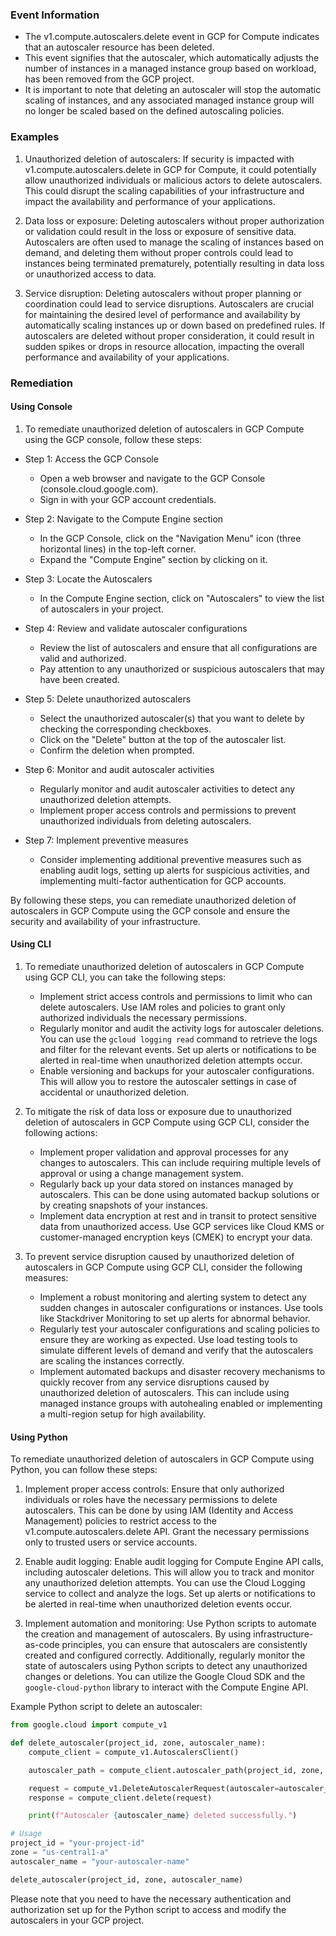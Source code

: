 
### Event Information

- The v1.compute.autoscalers.delete event in GCP for Compute indicates that an autoscaler resource has been deleted.
- This event signifies that the autoscaler, which automatically adjusts the number of instances in a managed instance group based on workload, has been removed from the GCP project.
- It is important to note that deleting an autoscaler will stop the automatic scaling of instances, and any associated managed instance group will no longer be scaled based on the defined autoscaling policies.


### Examples

1. Unauthorized deletion of autoscalers: If security is impacted with v1.compute.autoscalers.delete in GCP for Compute, it could potentially allow unauthorized individuals or malicious actors to delete autoscalers. This could disrupt the scaling capabilities of your infrastructure and impact the availability and performance of your applications.

2. Data loss or exposure: Deleting autoscalers without proper authorization or validation could result in the loss or exposure of sensitive data. Autoscalers are often used to manage the scaling of instances based on demand, and deleting them without proper controls could lead to instances being terminated prematurely, potentially resulting in data loss or unauthorized access to data.

3. Service disruption: Deleting autoscalers without proper planning or coordination could lead to service disruptions. Autoscalers are crucial for maintaining the desired level of performance and availability by automatically scaling instances up or down based on predefined rules. If autoscalers are deleted without proper consideration, it could result in sudden spikes or drops in resource allocation, impacting the overall performance and availability of your applications.

### Remediation

#### Using Console

1. To remediate unauthorized deletion of autoscalers in GCP Compute using the GCP console, follow these steps:

- Step 1: Access the GCP Console
  - Open a web browser and navigate to the GCP Console (console.cloud.google.com).
  - Sign in with your GCP account credentials.

- Step 2: Navigate to the Compute Engine section
  - In the GCP Console, click on the "Navigation Menu" icon (three horizontal lines) in the top-left corner.
  - Expand the "Compute Engine" section by clicking on it.

- Step 3: Locate the Autoscalers
  - In the Compute Engine section, click on "Autoscalers" to view the list of autoscalers in your project.

- Step 4: Review and validate autoscaler configurations
  - Review the list of autoscalers and ensure that all configurations are valid and authorized.
  - Pay attention to any unauthorized or suspicious autoscalers that may have been created.

- Step 5: Delete unauthorized autoscalers
  - Select the unauthorized autoscaler(s) that you want to delete by checking the corresponding checkboxes.
  - Click on the "Delete" button at the top of the autoscaler list.
  - Confirm the deletion when prompted.

- Step 6: Monitor and audit autoscaler activities
  - Regularly monitor and audit autoscaler activities to detect any unauthorized deletion attempts.
  - Implement proper access controls and permissions to prevent unauthorized individuals from deleting autoscalers.

- Step 7: Implement preventive measures
  - Consider implementing additional preventive measures such as enabling audit logs, setting up alerts for suspicious activities, and implementing multi-factor authentication for GCP accounts.

By following these steps, you can remediate unauthorized deletion of autoscalers in GCP Compute using the GCP console and ensure the security and availability of your infrastructure.

#### Using CLI

1. To remediate unauthorized deletion of autoscalers in GCP Compute using GCP CLI, you can take the following steps:
   - Implement strict access controls and permissions to limit who can delete autoscalers. Use IAM roles and policies to grant only authorized individuals the necessary permissions.
   - Regularly monitor and audit the activity logs for autoscaler deletions. You can use the `gcloud logging read` command to retrieve the logs and filter for the relevant events. Set up alerts or notifications to be alerted in real-time when unauthorized deletion attempts occur.
   - Enable versioning and backups for your autoscaler configurations. This will allow you to restore the autoscaler settings in case of accidental or unauthorized deletion.

2. To mitigate the risk of data loss or exposure due to unauthorized deletion of autoscalers in GCP Compute using GCP CLI, consider the following actions:
   - Implement proper validation and approval processes for any changes to autoscalers. This can include requiring multiple levels of approval or using a change management system.
   - Regularly back up your data stored on instances managed by autoscalers. This can be done using automated backup solutions or by creating snapshots of your instances.
   - Implement data encryption at rest and in transit to protect sensitive data from unauthorized access. Use GCP services like Cloud KMS or customer-managed encryption keys (CMEK) to encrypt your data.

3. To prevent service disruption caused by unauthorized deletion of autoscalers in GCP Compute using GCP CLI, consider the following measures:
   - Implement a robust monitoring and alerting system to detect any sudden changes in autoscaler configurations or instances. Use tools like Stackdriver Monitoring to set up alerts for abnormal behavior.
   - Regularly test your autoscaler configurations and scaling policies to ensure they are working as expected. Use load testing tools to simulate different levels of demand and verify that the autoscalers are scaling the instances correctly.
   - Implement automated backups and disaster recovery mechanisms to quickly recover from any service disruptions caused by unauthorized deletion of autoscalers. This can include using managed instance groups with autohealing enabled or implementing a multi-region setup for high availability.

#### Using Python

To remediate unauthorized deletion of autoscalers in GCP Compute using Python, you can follow these steps:

1. Implement proper access controls: Ensure that only authorized individuals or roles have the necessary permissions to delete autoscalers. This can be done by using IAM (Identity and Access Management) policies to restrict access to the v1.compute.autoscalers.delete API. Grant the necessary permissions only to trusted users or service accounts.

2. Enable audit logging: Enable audit logging for Compute Engine API calls, including autoscaler deletions. This will allow you to track and monitor any unauthorized deletion attempts. You can use the Cloud Logging service to collect and analyze the logs. Set up alerts or notifications to be alerted in real-time when unauthorized deletion events occur.

3. Implement automation and monitoring: Use Python scripts to automate the creation and management of autoscalers. By using infrastructure-as-code principles, you can ensure that autoscalers are consistently created and configured correctly. Additionally, regularly monitor the state of autoscalers using Python scripts to detect any unauthorized changes or deletions. You can utilize the Google Cloud SDK and the `google-cloud-python` library to interact with the Compute Engine API.

Example Python script to delete an autoscaler:

```python
from google.cloud import compute_v1

def delete_autoscaler(project_id, zone, autoscaler_name):
    compute_client = compute_v1.AutoscalersClient()

    autoscaler_path = compute_client.autoscaler_path(project_id, zone, autoscaler_name)

    request = compute_v1.DeleteAutoscalerRequest(autoscaler=autoscaler_path)
    response = compute_client.delete(request)

    print(f"Autoscaler {autoscaler_name} deleted successfully.")

# Usage
project_id = "your-project-id"
zone = "us-central1-a"
autoscaler_name = "your-autoscaler-name"

delete_autoscaler(project_id, zone, autoscaler_name)
```

Please note that you need to have the necessary authentication and authorization set up for the Python script to access and modify the autoscalers in your GCP project.

